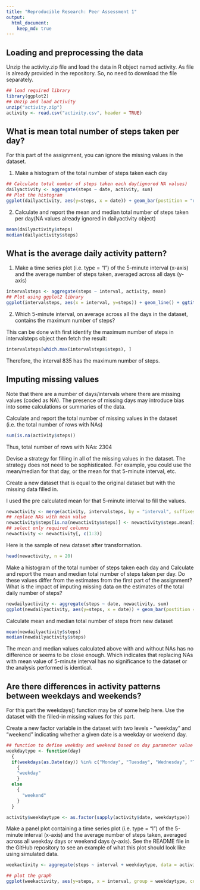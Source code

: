 ```yaml
---
title: "Reproducible Research: Peer Assessment 1"
output: 
  html_document:
    keep_md: true
---
```



## Loading and preprocessing the data
Unzip the activity.zip file and load the data in R object named activity. As file is already provided in the repository. So, no need to download the file separately. 

```r
## load required library
library(ggplot2)
## Unzip and load activity
unzip("activity.zip")
activity <- read.csv("activity.csv", header = TRUE)
```

## What is mean total number of steps taken per day?
For this part of the assignment, you can ignore the missing values in the dataset.

  1. Make a histogram of the total number of steps taken each day
```r
## Calculate total number of steps taken each day(ignored NA values)
dailyactivity <- aggregate(steps ~ date, activity, sum)
## Plot the histogram
ggplot(dailyactivity, aes(y=steps, x = date)) + geom_bar(postition = "dodge", stat="identity") + xlab("Date") + ylab("Total Steps") + ggtitle("Total number of steps per day") + theme(axis.text.x=element_text(angle = -90, hjust = 0))
```

  2. Calculate and report the mean and median total number of steps taken per day(NA values already ignored in dailyactivity object)
```r
mean(dailyactivity$steps)
median(dailyactivity$steps)
```

## What is the average daily activity pattern?
1. Make a time series plot (i.e. type = "l") of the 5-minute interval (x-axis) and the average number of steps taken, averaged across all days (y-axis)
```r
intervalsteps <- aggregate(steps ~ interval, activity, mean)
## Plot using ggplot2 library
ggplot(intervalsteps, aes(x = interval, y=steps)) + geom_line() + ggtitle("Average steps - 5-minute interval")
```

2. Which 5-minute interval, on average across all the days in the dataset, contains the maximum number of steps?

This can be done with first identify the maximum number of steps in intervalsteps object then fetch the result:
```r
intervalsteps[which.max(intervalsteps$steps), ]
```

Therefore, the interval 835 has the maximum number of steps.

## Imputing missing values
Note that there are a number of days/intervals where there are missing values (coded as NA). The presence of missing days may introduce bias into some calculations or summaries of the data.

Calculate and report the total number of missing values in the dataset (i.e. the total number of rows with NAs)
```r
sum(is.na(activity$steps))
```
Thus, total number of rows with NAs: 2304

Devise a strategy for filling in all of the missing values in the dataset. The strategy does not need to be sophisticated. For example, you could use the mean/median for that day, or the mean for that 5-minute interval, etc.

Create a new dataset that is equal to the original dataset but with the missing data filled in.

I used the pre calculated mean for that 5-minute interval to fill the values. 
```r
newactivity <- merge(activity, intervalsteps, by = "interval", suffixes = c("", ".mean"))
## replace NAs with mean value
newactivity$steps[is.na(newactivity$steps)] <- newactivity$steps.mean[is.na(newactivity$steps)]
## select only required columns
newactivity <- newactivity[, c(1:3)]
```

Here is the sample of new dataset after transformation.
```r
head(newactivity, n = 20)
```

Make a histogram of the total number of steps taken each day and Calculate and report the mean and median total number of steps taken per day. Do these values differ from the estimates from the first part of the assignment? What is the impact of imputing missing data on the estimates of the total daily number of steps?
```r
newdailyactivity <- aggregate(steps ~ date, newactivity, sum)
ggplot(newdailyactivity, aes(y=steps, x = date)) + geom_bar(postition = "dodge", stat="identity") + xlab("Date") + ylab("Total Steps") + ggtitle("Total number of steps per day") + theme(axis.text.x=element_text(angle = -90, hjust = 0))
```

Calculate mean and median total number of steps from new dataset
```r
mean(newdailyactivity$steps)
median(newdailyactivity$steps)
```

The mean and median values calculated above with and without NAs has no difference or seems to be close enough. Which indicates that replacing NAs with mean value of 5-minute interval has no significance to the dataset or the analysis performed is identical.

## Are there differences in activity patterns between weekdays and weekends?
For this part the weekdays() function may be of some help here. Use the dataset with the filled-in missing values for this part.

Create a new factor variable in the dataset with two levels - "weekday" and "weekend" indicating whether a given date is a weekday or weekend day.
```r
## function to define weekday and weekend based on day parameter value
weekdaytype <- function(day)
  {
  if(weekdays(as.Date(day)) %in% c("Monday", "Tuesday", "Wednesday", "Thursday", "Friday"))
    {
    "weekday"
    }
  else
    {
      "weekend"
    }
  }

activity$weekdaytype <- as.factor(sapply(activity$date, weekdaytype))

```

Make a panel plot containing a time series plot (i.e. type = "l") of the 5-minute interval (x-axis) and the average number of steps taken, averaged across all weekday days or weekend days (y-axis). See the README file in the GitHub repository to see an example of what this plot should look like using simulated data.

```r
weekactivity <- aggregate(steps ~ interval + weekdaytype, data = activity, FUN=mean, na.rm = TRUE)

## plot the graph
ggplot(weekactivity, aes(y=steps, x = interval, group = weekdaytype, color = weekdaytype)) + geom_line() + xlab("Interval") + ylab("Number of Steps") + ggtitle("Total number of steps") + facet_wrap( ~ weekdaytype, nrow=2, ncol=1)
```
